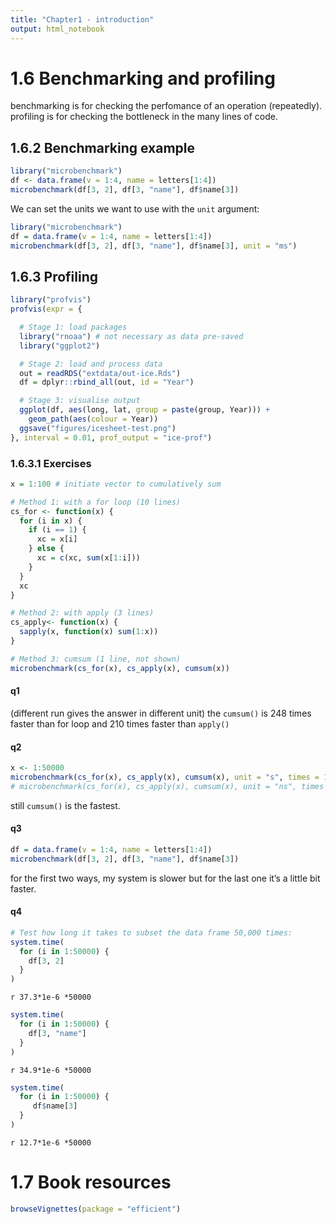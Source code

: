 ---
title: "Chapter1 - introduction"
output: html_notebook
---

# 1.6 Benchmarking and profiling

benchmarking is for checking the perfomance of an operation (repeatedly).
profiling is for checking the bottleneck in the many lines of code.

## 1.6.2 Benchmarking example

```{r}
library("microbenchmark")
df <- data.frame(v = 1:4, name = letters[1:4])
microbenchmark(df[3, 2], df[3, "name"], df$name[3])
```


We can set the units we want to use with the `unit` argument:
```{r}
library("microbenchmark")
df = data.frame(v = 1:4, name = letters[1:4])
microbenchmark(df[3, 2], df[3, "name"], df$name[3], unit = "ms")
```

## 1.6.3 Profiling

```{r}
library("profvis")
profvis(expr = {

  # Stage 1: load packages
  library("rnoaa") # not necessary as data pre-saved
  library("ggplot2")

  # Stage 2: load and process data
  out = readRDS("extdata/out-ice.Rds")
  df = dplyr::rbind_all(out, id = "Year")

  # Stage 3: visualise output
  ggplot(df, aes(long, lat, group = paste(group, Year))) +
    geom_path(aes(colour = Year))
  ggsave("figures/icesheet-test.png")
}, interval = 0.01, prof_output = "ice-prof")
```



### 1.6.3.1 Exercises

```{r}
x = 1:100 # initiate vector to cumulatively sum

# Method 1: with a for loop (10 lines)
cs_for <- function(x) {
  for (i in x) {
    if (i == 1) {
      xc = x[i]
    } else {
      xc = c(xc, sum(x[1:i]))
    }
  }
  xc
}

# Method 2: with apply (3 lines)
cs_apply<- function(x) {
  sapply(x, function(x) sum(1:x))
}

# Method 3: cumsum (1 line, not shown)
microbenchmark(cs_for(x), cs_apply(x), cumsum(x))
```

#### q1

(different run gives the answer in different unit)
the `cumsum()` is 248 times faster than for loop and 210 times faster than `apply()`

#### q2

```{r}
x <- 1:50000
microbenchmark(cs_for(x), cs_apply(x), cumsum(x), unit = "s", times = 1)
# microbenchmark(cs_for(x), cs_apply(x), cumsum(x), unit = "ns", times = 100)
```
still `cumsum()` is the fastest.

#### q3

```{r}
df = data.frame(v = 1:4, name = letters[1:4])
microbenchmark(df[3, 2], df[3, "name"], df$name[3])
```
for the first two ways, my system is slower but for the last one it's a little bit faster.

#### q4

```{r}
# Test how long it takes to subset the data frame 50,000 times:
system.time(
  for (i in 1:50000) {
    df[3, 2]
  }
)
```
`r 37.3*1e-6 *50000`


```{r}
system.time(
  for (i in 1:50000) {
    df[3, "name"]
  }
)
```
`r 34.9*1e-6 *50000`


```{r}
system.time(
  for (i in 1:50000) {
     df$name[3]
  }
)
```
`r 12.7*1e-6 *50000`

# 1.7 Book resources

```{r}
browseVignettes(package = "efficient")
```

